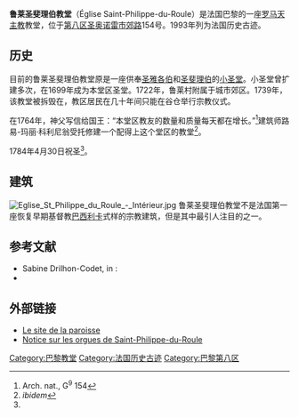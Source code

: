 {{Infobox religious building
 | building_name    = 鲁莱圣斐理伯教堂
 | image          = Saint-Philippe-du-Roule.jpg
 | location          =  法国[[巴黎|巴黎]] [[巴黎第八区|第八区]]
 | region         = [[法兰西岛|法兰西岛]]
 | religious_affiliation          = [[罗马天主教|罗马天主教]]
 | status           = 本堂区圣堂
 | groundbreaking   = 1772年
 | year_completed      = 1784年
 | architecture_style          = [[新古典主义建筑|新古典主义]]
}}
'''鲁莱圣斐理伯教堂'''（Église Saint-Philippe-du-Roule）是法国巴黎的一座[[罗马天主教|罗马天主教]]教堂，位于[[巴黎第八区|第八区]][[圣奥诺雷市郊路|圣奥诺雷市郊路]]154号。1993年列为法国历史古迹。

==历史==
目前的鲁莱圣斐理伯教堂原是一座供奉[[圣雅各|圣雅各伯]]和[[聖腓力|圣斐理伯]]的[[小圣堂|小圣堂]]。小圣堂曾扩建多次，在1699年成为本堂区圣堂。1722年，鲁莱村附属于城市郊区。1739年，该教堂被拆毁在，教区居民在几十年间只能在谷仓举行宗教仪式。

在1764年，神父写信给国王：“本堂区教友的数量和质量每天都在增长。”<ref name=g9>Arch. nat., G<sup>9</sup> 154</ref>建筑师路易-玛丽·科利尼翁受托修建一个配得上这个堂区的教堂<ref>''ibidem''</ref>。

1784年4月30日祝圣<ref name=g9 />。

== 建筑 ==
[[File:Eglise_St_Philippe_du_Roule_-_Intérieur.jpg|thumb]]
鲁莱圣斐理伯教堂不是法国第一座恢复早期基督教[[巴西利卡|巴西利卡]]式样的宗教建筑，但是其中最引人注目的之一。  

== 参考文献 ==
<references />
{{commonscat|Église Saint-Philippe-du-Roule}}
* Sabine Drilhon-Codet, in : {{Cite book|language=fr|author1=Béatrice de Andia|author2 =Dominique Fernandès|title=Rue du Faubourg-Saint-Honoré|editor=Délégation à l'action artistique de la ville de Paris|location=Paris|year=1994|pages =327-332|isbn=2-905-118-49-0|}}
* {{Cite book|author=Michel Gallet|title=Les Architectes parisiens du XVIII|location=Paris|editor=Éditions Mengès|year=1995|pages=110-116|isbn=2-8562-0370-1}}

== 外部链接==
* [http://www.stphilippeduroule.org/ Le site de la paroisse]
* [http://www.uquebec.ca/musique/orgues/france/sphilipperp.html Notice sur les orgues de Saint-Philippe-du-Roule]

{{DEFAULTSORT:Eglise Saint-Philippe-du-Roule}}

[[Category:巴黎教堂|Category:巴黎教堂]]
[[Category:法国历史古迹|Category:法国历史古迹]]
[[Category:巴黎第八区|Category:巴黎第八区]]